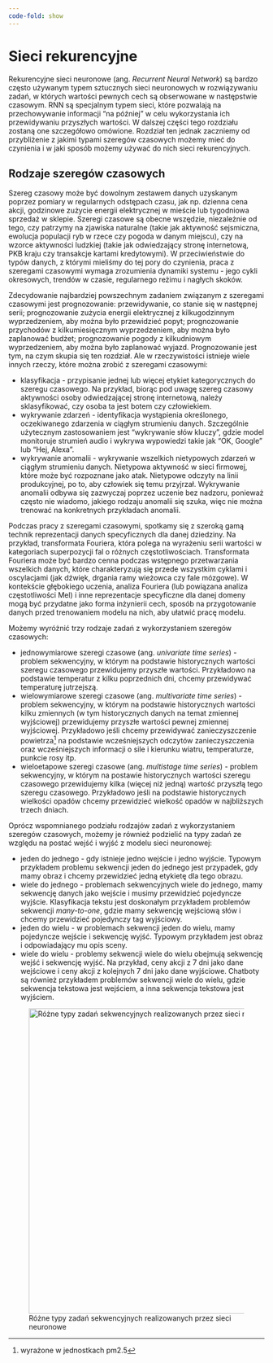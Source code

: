 ```yaml
---
code-fold: show
---
```


# Sieci rekurencyjne

Rekurencyjne sieci neuronowe (ang. *Recurrent Neural Network*) są bardzo często używanym typem sztucznych sieci neuronowych w rozwiązywaniu zadań, w których wartości pewnych cech są obserwowane w następstwie czasowym.
RNN są specjalnym typem sieci, które pozwalają na przechowywanie informacji "na później" w celu wykorzystania ich przewidywaniu przyszłych wartości.
W dalszej części tego rozdziału zostaną one szczegółowo omówione.
Rozdział ten jednak zaczniemy od przybliżenie z jakimi typami szeregów czasowych możemy mieć do czynienia i w jaki sposób możemy używać do nich sieci rekurencyjnych.

## Rodzaje szeregów czasowych

Szereg czasowy może być dowolnym zestawem danych uzyskanym poprzez pomiary w regularnych odstępach czasu, jak np.
dzienna cena akcji, godzinowe zużycie energii elektrycznej w mieście lub tygodniowa sprzedaż w sklepie.
Szeregi czasowe są obecne wszędzie, niezależnie od tego, czy patrzymy na zjawiska naturalne (takie jak aktywność sejsmiczna, ewolucja populacji ryb w rzece czy pogoda w danym miejscu), czy na wzorce aktywności ludzkiej (takie jak odwiedzający stronę internetową, PKB kraju czy transakcje kartami kredytowymi).
W przeciwieństwie do typów danych, z którymi mieliśmy do tej pory do czynienia, praca z szeregami czasowymi wymaga zrozumienia dynamiki systemu - jego cykli okresowych, trendów w czasie, regularnego reżimu i nagłych skoków.

Zdecydowanie najbardziej powszechnym zadaniem związanym z szeregami czasowymi jest prognozowanie: przewidywanie, co stanie się w następnej serii; prognozowanie zużycia energii elektrycznej z kilkugodzinnym wyprzedzeniem, aby można było przewidzieć popyt; prognozowanie przychodów z kilkumiesięcznym wyprzedzeniem, aby można było zaplanować budżet; prognozowanie pogody z kilkudniowym wyprzedzeniem, aby można było zaplanować wyjazd.
Prognozowanie jest tym, na czym skupia się ten rozdział.
Ale w rzeczywistości istnieje wiele innych rzeczy, które można zrobić z szeregami czasowymi:

-   klasyfikacja - przypisanie jednej lub więcej etykiet kategorycznych do szeregu czasowego. Na przykład, biorąc pod uwagę szereg czasowy aktywności osoby odwiedzającej stronę internetową, należy sklasyfikować, czy osoba ta jest botem czy człowiekiem.
-   wykrywanie zdarzeń - identyfikacja wystąpienia określonego, oczekiwanego zdarzenia w ciągłym strumieniu danych. Szczególnie użytecznym zastosowaniem jest "wykrywanie słów kluczy", gdzie model monitoruje strumień audio i wykrywa wypowiedzi takie jak "OK, Google" lub "Hej, Alexa".
-   wykrywanie anomalii - wykrywanie wszelkich nietypowych zdarzeń w ciągłym strumieniu danych. Nietypowa aktywność w sieci firmowej, które może być rozpoznane jako atak. Nietypowe odczyty na linii produkcyjnej, po to, aby człowiek się temu przyjrzał. Wykrywanie anomalii odbywa się zazwyczaj poprzez uczenie bez nadzoru, ponieważ często nie wiadomo, jakiego rodzaju anomalii się szuka, więc nie można trenować na konkretnych przykładach anomalii.

Podczas pracy z szeregami czasowymi, spotkamy się z szeroką gamą technik reprezentacji danych specyficznych dla danej dziedziny.
Na przykład, transformata Fouriera, która polega na wyrażeniu serii wartości w kategoriach superpozycji fal o różnych częstotliwościach.
Transformata Fouriera może być bardzo cenna podczas wstępnego przetwarzania wszelkich danych, które charakteryzują się przede wszystkim cyklami i oscylacjami (jak dźwięk, drgania ramy wieżowca czy fale mózgowe).
W kontekście głębokiego uczenia, analiza Fouriera (lub powiązana analiza częstotliwości Mel) i inne reprezentacje specyficzne dla danej domeny mogą być przydatne jako forma inżynierii cech, sposób na przygotowanie danych przed trenowaniem modelu na nich, aby ułatwić pracę modelu.

Możemy wyróżnić trzy rodzaje zadań z wykorzystaniem szeregów czasowych:

-   jednowymiarowe szeregi czasowe (ang. *univariate time series*) - problem sekwencyjny, w którym na podstawie historycznych wartości szeregu czasowego przewidujemy przyszłe wartości. Przykładowo na podstawie temperatur z kilku poprzednich dni, chcemy przewidywać temperaturę jutrzejszą.
-   wielowymiarowe szeregi czasowe (ang. *multivariate time series*) - problem sekwencyjny, w którym na podstawie historycznych wartości kilku zmiennych (w tym historycznych danych na temat zmiennej wyjściowej) przewidujemy przyszłe wartości pewnej zmiennej wyjściowej. Przykładowo jeśli chcemy przewidywać zanieczyszczenie powietrza[^rnn-1] na podstawie wcześniejszych odczytów zanieczyszczenia oraz wcześniejszych informacji o sile i kierunku wiatru, temperaturze, punkcie rosy itp.
-   wieloetapowe szeregi czasowe (ang. *multistage time series*) - problem sekwencyjny, w którym na postawie historycznych wartości szeregu czasowego przewidujemy kilka (więcej niż jedną) wartość przyszłą tego szeregu czasowego. Przykładowo jeśli na podstawie historycznych wielkości opadów chcemy przewidzieć wielkość opadów w najbliższych trzech dniach.

[^rnn-1]: wyrażone w jednostkach pm2.5

Oprócz wspomnianego podziału rodzajów zadań z wykorzystaniem szeregów czasowych, możemy je również podzielić na typy zadań ze względu na postać wejść i wyjść z modelu sieci neuronowej:

-   jeden do jednego - gdy istnieje jedno wejście i jedno wyjście. Typowym przykładem problemu sekwencji jeden do jednego jest przypadek, gdy mamy obraz i chcemy przewidzieć jedną etykietę dla tego obrazu.
-   wiele do jednego - problemach sekwencyjnych wiele do jednego, mamy sekwencję danych jako wejście i musimy przewidzieć pojedyncze wyjście. Klasyfikacja tekstu jest doskonałym przykładem problemów sekwencji *many-to-one*, gdzie mamy sekwencję wejściową słów i chcemy przewidzieć pojedynczy tag wyjściowy.
-   jeden do wielu - w problemach sekwencji jeden do wielu, mamy pojedyncze wejście i sekwencję wyjść. Typowym przykładem jest obraz i odpowiadający mu opis sceny.
-   wiele do wielu - problemy sekwencji wiele do wielu obejmują sekwencję wejść i sekwencję wyjść. Na przykład, ceny akcji z 7 dni jako dane wejściowe i ceny akcji z kolejnych 7 dni jako dane wyjściowe. Chatboty są również przykładem problemów sekwencji wiele do wielu, gdzie sekwencja tekstowa jest wejściem, a inna sekwencja tekstowa jest wyjściem.

![Różne typy zadań sekwencyjnych realizowanych przez sieci neuronowe](images/Zrzut%20ekranu%202023-04-5%20o%2019.16.30.png){#fig-rnn1 fig-align="center" width="600"}
